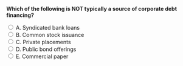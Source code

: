 ::: {.question-block}

<form onsubmit="event.preventDefault(); checkAnswer('module6_mcq_q52')" data-correct-answer="B">
<strong style="display: block;">Which of the following is NOT typically a source of corporate debt financing?</strong>

<label><input type="radio" name="module6_mcq_q52" value="A"> A. Syndicated bank loans</label><br>
<label><input type="radio" name="module6_mcq_q52" value="B"> B. Common stock issuance</label><br>
<label><input type="radio" name="module6_mcq_q52" value="C"> C. Private placements</label><br>
<label><input type="radio" name="module6_mcq_q52" value="D"> D. Public bond offerings</label><br>
<label><input type="radio" name="module6_mcq_q52" value="E"> E. Commercial paper</label><br>
</form>

<div id="feedback-module6_mcq_q52" class="feedback" style="display:none;">
✅ Correct: B. Common stock is equity financing, not debt financing.
</div>

:::
